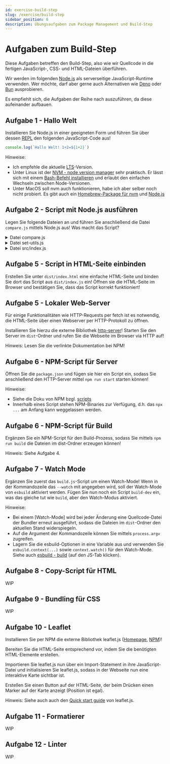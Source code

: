 ```yaml
---
id: exercise-build-step
slug: /exercise/build-step
sidebar_position: 6
description: Übungsaufgaben zum Package Management und Build-Step
---
```



# Aufgaben zum Build-Step

Diese Aufgaben betreffen den Build-Step, also wie wir Quellcode in 
die fertigen JavaScript-, CSS- und HTML-Dateien überführen.

Wir werden im folgenden [Node.js](https://nodejs.org/) als serverseitige
JavaScript-Runtime verwenden. Wer möchte, darf aber gerne auch Alternativen
wie [Deno](https://deno.com/) oder [Bun](https://bun.sh/) ausprobieren.

Es empfiehlt sich, die Aufgaben der Reihe nach auszuführen, da diese aufeinander
aufbauen.

## Aufgabe 1 - Hallo Welt

Installieren Sie Node.js in einer geeigneten Form und führen Sie über dessen
[REPL](https://en.wikipedia.org/wiki/Read%E2%80%93eval%E2%80%93print_loop) den
folgenden JavaScript-Code aus!

```js
console.log(`Hallo Welt! 1+2=${1+2}`)
```

Hinweise:

* Ich empfehle die aktuelle [LTS](https://en.wikipedia.org/wiki/Long-term_support)-Version.
* Unter Linux ist der [NVM - node version manager](https://github.com/nvm-sh/nvm)
  sehr praktisch. Er lässt sich mit einem [Bash-Befehl installieren](https://github.com/nvm-sh/nvm?tab=readme-ov-file#install--update-script)
  und erlaubt den einfachen Wechseln zwischen Node-Versionen.
* Unter MacOS soll nvm auch funktionieren, habe ich aber selber noch nicht probiert.
  Es gibt auch ein [Homebrew-Package für nvm](https://formulae.brew.sh/formula/nvm)
  und [Node.js](https://formulae.brew.sh/formula/node)

## Aufgabe 2 - Script mit Node.js ausführen

Legen Sie folgende Dateien an und führen Sie anschließend die Datei `compare.js`
mittels Node.js aus! Was macht das Script?

<details>
  <summary>Datei compare.js</summary>

```js
const fs = require("node:fs/promises");
const { setDiff, setIntersect } = require("./set-utils.js");

async function main() {
  if (process.argv.length !== 4) {
    console.log(`Usage: ${process.argv[0]} ${process.argv[1]} <source> <target>`);
    console.log(`  Compares the contents of the files in the source and target folder`);
    return;
  }

  const sourceFolder = process.argv[2];
  const targetFolder = process.argv[3];

  const sourceContents = await fs.readdir(sourceFolder, { recursive: true });
  const targetContents = await fs.readdir(targetFolder, { recursive: true });

  const sourceSet = new Set(sourceContents);
  const targetSet = new Set(targetContents);

  const onlyInSource = setDiff(sourceSet, targetSet);
  const onlyInTarget = setDiff(targetSet, sourceSet);
  const commonFiles = setIntersect(sourceSet, targetSet);

  if (onlyInSource.size > 0) {
    console.log("Files only in source that do not exist in target:");
    for (const item of onlyInSource) {
      console.log(`  - ${item}`)
    }
  }

  if (onlyInTarget.size > 0) {
    console.log("Files only in target that do not exist in source:");
    for (const item of onlyInTarget) {
      console.log(`  - ${item}`)
    }
  }

  if (commonFiles.size > 0) {
    console.log("Files that exist in both folders:");
    for (const item of commonFiles) {
      console.log(`  - ${item}`)
    }
  }
}

main().catch(e => {
  console.error("Failed to run script", e);
  process.exit(1);
});
```
</details>

<details>
  <summary>Datei set-utils.js</summary>
```js
/**
 * Computes the set difference a \ b.
 * @param {Set<string>} a First set.
 * @param {Set<string>} b Second set.
 * @returns {Set<string>} b The difference a \ b.
 */
function setDiff(a ,b) {
  const diff = new Set(a);
  b.forEach(x => diff.delete(x));
  return diff;
}

/**
 * Computes the set intersection a ^ b.
 * @param {Set<string>} a First set.
 * @param {Set<string>} b Second set.
 * @returns {Set<string>} b The intersection a ^ b.
 */
function setIntersect(a ,b) {
  const intersect = new Set();
  a.forEach(x => b.has(x) && intersect.add(x));
  return intersect;
}

module.exports.setDiff = setDiff;
module.exports.setIntersect = setIntersect;
```
</details>


## Aufgabe 3 - ESM mit Node.js ausführen

Wandeln Sie das Dateien aus Aufgabe 2 in
[ESM](https://developer.mozilla.org/en-US/docs/Web/JavaScript/Guide/Modules) um!

Sie werden feststellen, dass sich die Dateien dann entweder nicht mehr ausführen
lassen oder Warnungen beim Ausführen ausgegeben werden.

Um das zu beheben, legen Sie die Datei [package.json](https://docs.npmjs.com/cli/v11/configuring-npm/package-json)
an. Neben grundlegenden Eigenschaften wie `name`,`description` und `version` müssen
Sie hier `"type": "module"` eintragen.

Hinweis: ESM verwendet `import`-Statements statt `require` und `export`-Statements statt `module.exports`.

## Aufgabe 4 - Externe Bibliothek einbinden

Installieren Sie die externe Bibliothek esbuild ([Homepage](https://esbuild.github.io/), [NPM](https://www.npmjs.com/package/esbuild))!
Legen Sie anschließend folgende Dateien an und führen Sie die Datei `build.js` aus!
Führen Sie nun auch die Datei `dist/index.js` aus! Was macht das Script?

<details>
  <summary>Datei build.js</summary>
```js
import * as esbuild from "esbuild";

const buildResult = await esbuild.build({
    entryPoints: ["src/index.js"],
    outdir: "dist",
    bundle: true,
    target: "es2020",
    minify: true,
    write: true,
    logLevel: "info",
});

console.log(`Build finished with ${buildResult.errors.length} errors, ${buildResult.warnings.length} warnings`);
```
</details>

<details>
  <summary>Datei src/index.js</summary>
```js
import { factorial } from "./factorial.js";

for (let i = 0n; i <= 20n; i++) {
  console.log(`${i}! = ${factorial(i)}`);
}
```
</details>

<details>
  <summary>Datei src/factorial.js</summary>
```js
export function factorial(x) {
  return x > 1n ? x * factorial(x - 1n) : 1n;
}
```
</details>

## Aufgabe 5 - Script in HTML-Seite einbinden

Erstellen Sie unter `dist/index.html` eine einfache HTML-Seite und
binden Sie dort das Script aus `dist/index.js` ein! Öffnen sie die HTML-Seite
im Browser und bestätigen Sie, dass das Script korrekt funktioniert!

## Aufgabe 5 - Lokaler Web-Server

Für einige Funktionalitäten wie HTTP-Requests per fetch ist es notwendig,
die HTML-Seite über einen Webserver per HTTP-Protokoll zu öffnen.

Installieren Sie hierzu die externe Bibliothek [http-server](https://www.npmjs.com/package/http-server)!
Starten Sie den Server im `dist`-Ordner und rufen Sie die Webseite im Browser
via HTTP auf!

Hinweis: Lesen Sie die verlinkte Dokumentation bei NPM!

## Aufgabe 6 - NPM-Script für Server

Öffnen Sie die `package.json` und fügen sie hier ein Script ein, sodass Sie
anschließend den HTTP-Server mittel `npm run start` starten können!

Hinweise:
 * Siehe die Doku von NPM bzgl. [scripts](https://docs.npmjs.com/cli/v11/using-npm/scripts)
 * Innerhalb eines Script stehen NPM-Binaries zur Verfügung, d.h. das `npx ...` am Anfang kann weggelassen werden.

## Aufgabe 6 - NPM-Script für Build

Ergänzen Sie ein NPM-Script für den Build-Prozess, sodass Sie mittels `npm run build`
die Dateien im dist-Ordner erzeugen können!

Hinweis: Siehe Aufgabe 4.

## Aufgabe 7 - Watch Mode

Ergänzen Sie zuerst das `build.js`-Script um einen Watch-Mode! Wenn in der
Kommandozeile das `--watch` mit angegeben wird, soll der Watch-Mode von `esbuild`
aktiviert werden. Fügen Sie nun noch ein Script `build-dev` ein, was das gleiche
tut wie `build`, aber den Watch-Modus aktiviert.

Hinweise:
  * Bei einem [Watch-Mode] wird bei jeder Änderung eine Quellcode-Datei der Bundler
    erneut ausgeführt, sodass die Dateien im `dist`-Ordner den aktuellen Stand
    widerspiegeln.
  * Auf die Argument der Kommandozeile können Sie mittels `process.argv` zugreifen.
  * Lagern Sie die esbuild-Optionen in eine Variable aus und verwenden Sie
    `esbuild.context(...)` sowie `context.watch()` für den Watch-Mode. Siehe
    auch [esbuild - build](https://esbuild.github.io/api/#build) (auf den JS-Tab klicken).

## Aufgabe 8 - Copy-Script für HTML

WIP

## Aufgabe 9 - Bundling für CSS 

WIP

## Aufgabe 10 - Leaflet

Installieren Sie per NPM die externe Bibliothek leaflet.js
([Homepage](https://leafletjs.com/), [NPM](https://www.npmjs.com/package/leaflet))!

Bereiten Sie die HTML-Seite entsprechend vor, indem Sie die benötigten HTML-Elemente
erstellen.

Importieren Sie leaflet.js nun über ein Import-Statement in ihre JavaScript-Datei
und initialisieren Sie leaflet.js, sodass in der Webseite nun eine interaktive
Karte sichtbar ist.

Erstellen Sie einen Button auf der HTML-Seite, der beim Drücken einen Marker
auf der Karte anzeigt (Position ist egal).

Hinweis: Siehe auch auch den [Quick start guide](https://leafletjs.com/examples/quick-start/)
von leaflet.js.

## Aufgabe 11 - Formatierer

WIP

## Aufgabe 12 - Linter

WIP
